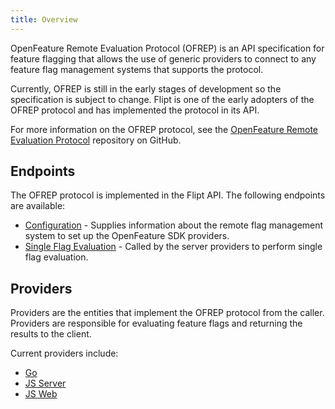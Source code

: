 ```yaml
---
title: Overview
---
```


OpenFeature Remote Evaluation Protocol (OFREP) is an API specification for feature flagging that allows the use of generic providers to connect to any feature flag management systems that supports the protocol.

Currently, OFREP is still in the early stages of development so the specification is subject to change. Flipt is one of the early adopters of the OFREP protocol and has implemented the protocol in its API.

For more information on the OFREP protocol, see the [OpenFeature Remote Evaluation Protocol](https://github.com/open-feature/protocol) repository on GitHub.

## Endpoints

The OFREP protocol is implemented in the Flipt API. The following endpoints are available:

- [Configuration](/reference/openfeature/configuration) - Supplies information about the remote flag management system to set up the OpenFeature SDK providers.
- [Single Flag Evaluation](/reference/openfeature/flag-evaluation) - Called by the server providers to perform single flag evaluation.


## Providers

Providers are the entities that implement the OFREP protocol from the caller. Providers are responsible for evaluating feature flags and returning the results to the client.

Current providers include:

- [Go](https://github.com/open-feature/go-sdk-contrib/tree/main/providers/ofrep)
- [JS Server](https://github.com/open-feature/js-sdk-contrib/tree/main/libs/providers/ofrep)
- [JS Web](https://github.com/open-feature/js-sdk-contrib/tree/main/libs/providers/ofrep-web)

